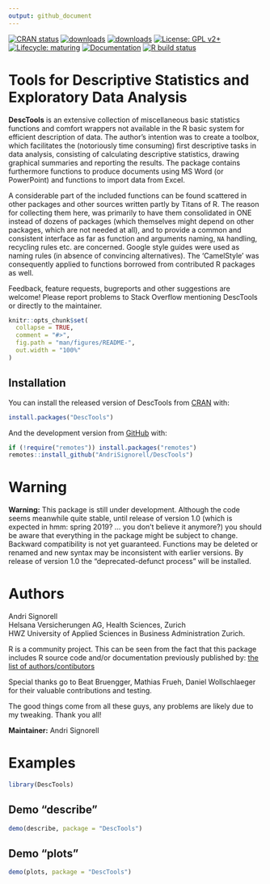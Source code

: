 ```yaml
---
output: github_document
---
```


<!-- README.md is generated from README.Rmd. Please edit that file -->

<!-- badges: start -->
[![CRAN status](https://www.r-pkg.org/badges/version-last-release/DescTools)](https://CRAN.R-project.org/package=DescTools)
[![downloads](https://cranlogs.r-pkg.org/badges/grand-total/DescTools)](https://CRAN.R-project.org/package=DescTools)
[![downloads](http://cranlogs.r-pkg.org/badges/last-week/DescTools)](https://CRAN.R-project.org/package=DescTools)
[![License: GPL v2+](https://img.shields.io/badge/License-GPL%20v2+-blue.svg)](https://www.gnu.org/licenses/old-licenses/gpl-2.0.en.html)
[![Lifecycle: maturing](https://img.shields.io/badge/lifecycle-maturing-blue.svg)](https://www.tidyverse.org/lifecycle/#maturing)
[![Documentation](https://img.shields.io/badge/Updated%20on-`r gsub('-', '--', Sys.Date())`-yellowgreen.svg)](/commits/master)
[![R build status](https://github.com/AndriSignorell/DescTools/workflows/R-CMD-check/badge.svg)](https://github.com/AndriSignorell/DescTools/actions)
<!-- badges: end -->

# Tools for Descriptive Statistics and Exploratory Data Analysis

**DescTools** is an extensive collection of miscellaneous basic statistics functions and comfort wrappers not available in the R basic system for efficient description of data.
The author's intention was to create a toolbox, which facilitates the (notoriously time consuming) first descriptive tasks in data analysis, consisting of calculating descriptive statistics, drawing graphical summaries and reporting the results.
The package contains furthermore functions to produce documents using MS Word (or PowerPoint) and functions to import data from Excel.
 \cr

A considerable part of the included functions can be found scattered in other packages and other sources written partly by Titans of R.
The reason for collecting them here, was primarily to have them consolidated in ONE instead of dozens of packages (which themselves might depend on other packages, which are not needed at all), and to provide a common and consistent interface as far as function and arguments naming, `NA` handling, recycling rules etc. are concerned.
Google style guides were used as naming rules (in absence of convincing alternatives).
The 'CamelStyle' was consequently applied to functions borrowed from contributed R packages as well.
 \cr

Feedback, feature requests, bugreports and other suggestions are welcome! Please report problems to Stack Overflow mentioning DescTools or directly to the maintainer.


```r
knitr::opts_chunk$set(
  collapse = TRUE,
  comment = "#>",
  fig.path = "man/figures/README-",
  out.width = "100%"
)
```



## Installation

You can install the released version of DescTools from [CRAN](https://CRAN.R-project.org) with:

``` r
install.packages("DescTools")
```

And the development version from [GitHub](https://github.com/) with:

``` r
if (!require("remotes")) install.packages("remotes")
remotes::install_github("AndriSignorell/DescTools")
```


<!--
# A list of the functions in the package

A grouped list of the functions in the package.


## Operators, calculus, transformations

------------------------------------ --------------------------------------------------------------------------------------
[%()%]                               \tab Between operators determine if a value lies within a range[a,b] 

[%)(%]                               \tab Outside operators: \%)(\%, \%](\%, \%)[\%, \%][\% 

[%nin%]                              \tab "not in" operator 

[%overlaps%]                         \tab Do two collections have common elements? 

[%like%],[%like any%]                \tab Simple operator to search for a specified pattern 

[%^%]                                \tab Powers of matrices 

[Interval]                           \tab The number of days of the overlapping part 
                                     \tab of two date periods 

[AUC]                                \tab Area under the curve 

[Primes]                             \tab Find all primes less than n 

[Factorize]                          \tab Prime factorization of integers 

[Divisors]                           \tab All divisors of an integer 

[GCD]                                \tab Greatest common divisor 

[LCM]                                \tab Least common multiple 

[Permn]                              \tab Determine all possible permutations of a set 

[Fibonacci]                          \tab Generates single Fibonacci numbers or a Fibonacci sequence 

[DigitSum]                           \tab Digit sum of a number 

[Frac]                               \tab Return the fractional part of a numeric value 

[Ndec]                               \tab Count decimal places of a number 

[MaxDigits]                          \tab Maximum used digits for a vector of numbers 

[Prec]                               \tab Precision of a number 

[BoxCox],[BoxCoxInv]                 \tab Box Cox transformation and its inverse transformation 

[BoxCoxLambda]                       \tab Return the optimal lambda for a BoxCox transformation 

[LogSt],[LogStInv]                   \tab Calculate started logarithmic transformation and it's inverse 

[Logit],[LogitInv]                   \tab Generalized logit and inverse logit function 

[LinScale]                           \tab Simple linear scaling of a vector x 

[Winsorize]                          \tab Data cleaning by winsorization 

[Trim]                               \tab Trim data by omitting outlying observations 

[CutQ]                               \tab Cut a numeric variable into quartiles or other quantiles 

[Recode]                             \tab Recode a factor with altered levels 

[Rename]                             \tab Change name(s) of a named object 

[Sort]                               \tab Sort extension for matrices and data.frames 

[SortMixed],[OrderMixed]             \tab Mixed sort order 

[DenseRank]                          \tab Calculate ranks in consecutive order (no ties) 

[PercentRank]                        \tab Calculate the percent rank 

[RoundTo]                            \tab Round to a multiple 

[Large],[Small]                      \tab Returns the kth largest, resp. smallest values 

[HighLow]                            \tab Combines `Large` and `Small`. 

[Rev]                                \tab Reverses the order of rows and/or columns of a matrix or a data.frame 

[Untable]                            \tab Recreates original list based on a n-dimensional frequency table 

[CollapseTable]                      \tab Collapse some rows/columns in a table. 

[Dummy]                              \tab Generate dummy codes for a factor 

[FisherZ],[FisherZInv]               \tab Fisher's z-transformation and its inverse 

[Midx]                               \tab Calculate sequentially the midpoints of the elements of a vector 

[Unwhich]                            \tab Inverse function to[which()], create a logical vector/matrix from indices 

[Vigenere]                           \tab Implements a Vigenere cypher, both encryption and decryption 

[BinTree],[PlotBinTree]              \tab Create and plot a binary tree structure with a given length 
------------------------------------ --------------------------------------------------------------------------------------
  

## Information and manipulation functions

------------------------------------ --------------------------------------------------------------------------------------
[AllDuplicated]                      \tab Find all values involved in ties 

[Closest]                            \tab Return the value in a vector being closest to a given one 

[Coalesce]                           \tab Return the first value in a vector not being `NA` 

[ZeroIfNA],[NAIfZero]                \tab Replace NAs by 0, resp. vice versa 

[Impute]                             \tab Replace NAs by the median or another value 

[LOCF]                               \tab Imputation of datapoints following the "last observation 
                                     \tab carried forward" rule 

[CombN]                              \tab Returns the number of subsets out of a list of elements 

[CombSet]                            \tab Generates all possible subsets out of a list of elements 

[CombPairs]                          \tab Generates all pairs out of one or two sets of elements 

[SampleTwins]                        \tab Create sample using stratifying groups 

[RndPairs]                           \tab Create pairs of correlated random numbers 

[RndWord]                            \tab Produce random combinations of characters 

[IsNumeric]                          \tab Check a vector for being numeric, zero Or a whole number 

[IsWhole]                            \tab Is x a whole number? 

[IsDichotomous]                      \tab Check if x contains exactly 2 values 

[IsOdd]                              \tab Is x even or odd? 

[IsPrime]                            \tab Is x a prime number? 

[IsZero]                             \tab Is numeric(x) == 0, say x < machine.eps? 

[IsEuclid]                           \tab Check if a distance matrix is euclidean 

[Label],[Unit]                       \tab Get or set the `label`, resp. `unit`, attribute of an object 

[Abind]                              \tab Bind matrices to n-dimensional arrays 

[Append]                             \tab Append elements to several classes of objects 

[VecRot],[VecShift]                  \tab Shift the elements of a vector in a circular mode to the right 
                                     \tab or to the left by n characters.  

[Clockwise]                          \tab Transform angles from counter clock into clockwise mode 

[split.formula]                      \tab A formula interface for the base function split 

[reorder.factor]                     \tab Reorder the levels of a factor 

[ToLong],[ToWide]                    \tab Simple reshaping of a vector 

[SetNames]                           \tab Set the names, rownames or columnnames in an object and return it 

[Some]                               \tab Return some randomly chosen elements of an object 

[SplitAt]                            \tab Split a vector into several pieces at given positions 

[SplitPath]                          \tab Split a path string in drive, path, filename 

[Str]                                \tab Compactly display the structure of any R object 

[TextToTable]                        \tab Converts a string to a table 
------------------------------------ --------------------------------------------------------------------------------------
  

## String functions

------------------------------------ --------------------------------------------------------------------------------------
[StrCountW]                          \tab Count the words in a string 

[StrTrim]                            \tab Delete white spaces from a string 

[StrTrunc]                           \tab Truncate string on a given length and add ellipses if it really 
                                     \tab was truncated 

[StrLeft],[StrRight]                 \tab Returns the left/right part or the a string. 

[StrAlign]                           \tab Align strings to the left/right/center or to a given character 

[StrAbbr]                            \tab Abbreviates a string 

[StrCap]                             \tab Capitalize the first letter of a string 

[StrPad]                             \tab Fill a string with defined characters to fit a given length 

[StrRev]                             \tab Reverse a string 

[StrChop]                            \tab Split a string by a fixed number of characters. 

[StrExtract]                         \tab Extract a part of a string, defined as regular expression. 

[StrVal]                             \tab Extract numeric values from a string 

[StrIsNumeric]                       \tab Check whether a string does only contain numeric data 

[StrPos]                             \tab Find position of first occurrence of a string in another one 

[StrDist]                            \tab Compute Levenshtein or Hamming distance between strings 

[FixToTable]                         \tab Create table out of a running text, by using columns of spaces as delimiter 
------------------------------------ --------------------------------------------------------------------------------------
  

## Conversion functions

------------------------------------ --------------------------------------------------------------------------------------
[AscToChar],[CharToAsc]              \tab Converts ASCII codes to characters and vice versa 

[DecToBin],[BinToDec]                \tab Converts numbers from binmode to decimal and vice versa 

[DecToHex],[HexToDec]                \tab Converts numbers from hexmode to decimal and vice versa 

[DecToOct],[OctToDec]                \tab Converts numbers from octmode to decimal and vice versa 

[DegToRad],[RadToDeg]                \tab Convert degrees to radians and vice versa 

[CartToPol],[PolToCart]              \tab Transform cartesian to polar coordinates and vice versa 

[CartToSph],[SphToCart]              \tab Transform cartesian to spherical coordinates and vice versa 

[RomanToInt]                         \tab Convert roman numerals to integers 

[RgbToLong],[LongToRgb]              \tab Convert a rgb color to a long number and vice versa 

[ColToGray],[ColToGrey]              \tab Convert colors to gcrey/grayscale 

[ColToHex],[HexToCol]                \tab Convert a color into hex string 

[HexToRgb]                           \tab Convert a hexnumber to an RGB-color 

[ColToHsv]                           \tab R color to HSV conversion 

[ColToRgb],[RgbToCol]                \tab Color to RGB conversion and back 

[ConvUnit]                           \tab Return the most common unit conversions 

------------------------------------ --------------------------------------------------------------------------------------
  

## Colors

------------------------------------ --------------------------------------------------------------------------------------
[SetAlpha]                           \tab Add transperancy (alpha channel) to a color.  

[ColorLegend]                        \tab Add a color legend to a plot 

[FindColor]                          \tab Get color on a defined color range 

[MixColor]                           \tab Get the mix of two colors 

[TextContrastColor]                  \tab Choose textcolor depending on background color 

[Pal]                                \tab Some custom color palettes 

------------------------------------ --------------------------------------------------------------------------------------
  

## Plots (low level)

------------------------------------ --------------------------------------------------------------------------------------
[Canvas]                             \tab Canvas for geometric plotting 

[Mar]                                \tab Set margins more comfortably.  

[Asp]                                \tab Return aspect ratio of the current plot 

[LineToUser]                         \tab Convert line coordinates to user coordinates 

[lines.loess]                        \tab Add a loess smoother and its CIs to an existing plot 

[lines.lm]                           \tab Add the prediction of linear model and its CIs to a plot 

[lines.smooth.spline]                \tab Add the prediction of a smooth.spline and its CIs to a plot 

[BubbleLegend]                       \tab Add a legend for bubbles to a bubble plot 

[TitleRect]                          \tab Add a main title to a plot surrounded by a rectangular box 

[BarText]                            \tab Add the value labels to a barplot 

[ErrBars]                            \tab Add horizontal or vertical error bars to an existing plot 

[DrawArc],[DrawRegPolygon]           \tab Draw elliptic, circular arc(s) or regular polygon(s) 

[DrawCircle],[DrawEllipse]           \tab Draw a circle, a circle annulus or a sector or an annulus 

[DrawBezier]                         \tab Draw a Bezier curve 

[DrawBand]                           \tab Draw confidence band 

[BoxedText]                          \tab Add text surrounded by a box to a plot 

[Rotate]                             \tab Rotate a geometric structure 

[SpreadOut]                          \tab Spread out a vector of numbers so that there is a minimum 
                                     \tab interval between any two elements. This can be used 
                                     \tab to place textlabels in a plot so that they do not overlap. 

[IdentifyA]                          \tab Helps identifying all the points in a specific area.  

[identify.formula]                   \tab Formula interface for[identify()].  

[PtInPoly]                           \tab Identify all the points within a polygon. 

[ConnLines]                          \tab Calculate and insert connecting lines in a barplot 

[AxisBreak]                          \tab Place a break mark on an axis 

[Shade]                              \tab Produce a shaded curve 

[Stamp]                              \tab Stamp the current plot with Date/Time/Directory or any other expression 
------------------------------------ --------------------------------------------------------------------------------------
  

## Plots (high level) 

------------------------------------ --------------------------------------------------------------------------------------
[PlotACF],[PlotGACF]                 \tab Create a combined plot of a time series including its 
                                     \tab autocorrelation and partial autocorrelation 

[PlotMonth]                          \tab Plot seasonal effects of a univariate time series 

[PlotArea]                           \tab Create an area plot 

[PlotBag]                            \tab Create a two-dimensional boxplot 

[PlotBagPairs]                       \tab Produce pairwise 2-dimensional boxplots (bagplot) 

[PlotBubble]                         \tab Draw a bubble plot 

[PlotCandlestick]                    \tab Plot candlestick chart 

[PlotCirc]                           \tab Create a circular plot 

[PlotCorr]                           \tab Plot a correlation matrix 

[PlotDot]                            \tab Plot a dotchart with confidence intervals 

[PlotFaces]                          \tab Produce a plot of Chernoff faces 

[PlotFdist]                          \tab Frequency distribution plot, combination of histogram, 
                                     \tab boxplot and ecdf.plot 

[PlotMarDens]                        \tab Scatterplot with marginal densities 

[PlotMultiDens]                      \tab Plot multiple density curves 

[PlotPolar]                          \tab Plot values on a circular grid 

[PlotFun]                            \tab Plot mathematical expression or a function 

[PolarGrid]                          \tab Plot a grid in polar coordinates 

[PlotPyramid]                        \tab Pyramid plot (back-back histogram) 

[PlotTreemap]                        \tab Plot of a treemap. 

[PlotVenn]                           \tab Plot a Venn diagram 

[PlotViolin]                         \tab Plot violins instead of boxplots 

[PlotQQ]                             \tab QQ-plot for an optional distribution 

[PlotWeb]                            \tab Create a web plot 

[PlotTernary]                        \tab Create a triangle or ternary plot 

[PlotMiss]                           \tab Plot missing values 

[PlotDev]                            \tab Simple convenience wrapper for producing TIF-Files 

[PlotECDF]                           \tab Plot empirical cumulative distribution function 

[PlotLinesA]                         \tab Plot the columns of one matrix against the columns of another 

[PlotLog]                            \tab Create a plot with logarithmic axis and log grid 

[PlotMosaic]                         \tab Plots a mosaic describing a contingency table in array form 

------------------------------------ --------------------------------------------------------------------------------------
  

## Distributions

------------------------------------ --------------------------------------------------------------------------------------
 _Benf                               \tab Benford distribution, including[qBenf],[dBenf],[rBenf] 

 _ExtrVal                            \tab Extreme value distribution ([dExtrVal]) 

 _Frechet                            \tab Frechet distribution ([dFrechet]) 

 _GenExtrVal                         \tab Generalized Extreme Value Distribution ([dGenExtrVal]) 

 _GenPareto                          \tab Generalized Pareto Distribution ([dGenPareto]) 

 _Gompertz                           \tab Gompertz distribution ([dGompertz]) 

 _Gumbel                             \tab Gumbel distribution ([dGumbel]) 

 _NegWeibull                         \tab Negative Weibull distribution ([dNegWeibull]) 

 _Order                              \tab Distributions of Order Statistics ([dOrder]) 

 _RevGumbel                          \tab Reverse Gumbel distribution ([dRevGumbel]), 

 _RevGumbelExp                       \tab Expontial reverse Gumbel distribution (quantile only) 

 _RevWeibull                         \tab Reverse Weibull distribution ([dRevWeibull]) 
------------------------------------ --------------------------------------------------------------------------------------
  

## Statistics

------------------------------------ --------------------------------------------------------------------------------------
[Freq]                               \tab Univariate frequency table 

[PercTable]                          \tab Bivariate percentage table 

[Margins]                            \tab (Extended) margin tables of a table 

[ExpFreq]                            \tab Expected frequencies of a n-dimensional table 

[Mode]                               \tab Mode, the most frequent value 

[Gmean],[Gsd]                        \tab Geometric mean and geometric standard deviation 

[Hmean]                              \tab Harmonic Mean 

[Median]                             \tab Extended median function supporting weights and ordered factors 

[HuberM],[TukeyBiweight]             \tab Huber M-estimator of location and Tukey's biweight robust mean 

[HodgesLehmann]                      \tab the Hodges-Lehmann estimator 

[HoeffD]                             \tab Hoeffding's D statistic 

[MeanSE]                             \tab Standard error of mean 

[MeanCI],[MedianCI]                  \tab Confidence interval for the mean and median 

[MeanDiffCI]                         \tab Confidence interval for the difference of two means 

[MoveAvg]                            \tab Moving average 

[MeanAD]                             \tab Mean absolute deviation 

[VarCI]                              \tab Confidence interval for the variance 

[CoefVar]                            \tab Coefficient of variation and its confidence interval 

[RobScale]                           \tab Robust data standardization 

[Range]                              \tab (Robust) range 

[BinomCI],[MultinomCI]               \tab Confidence intervals for binomial and multinomial proportions 

[BinomDiffCI]                        \tab Calculate confidence interval for a risk difference 

[BinomRatioCI]                       \tab Calculate confidence interval for the ratio of binomial proportions.  

[PoissonCI]                          \tab Confidence interval for a Poisson lambda 

[Skew],[Kurt]                        \tab Skewness and kurtosis 

[YuleQ],[YuleY]                      \tab Yule's Q and Yule's Y 

[TschuprowT]                         \tab Tschuprow's T 

[Phi],[ContCoef],[CramerV]           \tab Phi, Pearson's Contingency Coefficient and Cramer's V 

[GoodmanKruskalGamma]                \tab Goodman Kruskal's gamma 

[KendallTauA]                        \tab Kendall's tau-a 

[KendallTauB]                        \tab Kendall's tau-b 

[StuartTauC]                         \tab Stuart's tau-c 

[SomersDelta]                        \tab Somers' delta 

[Lambda]                             \tab Goodman Kruskal's lambda 

[GoodmanKruskalTau]                  \tab Goodman Kruskal's tau 

[UncertCoef]                         \tab Uncertainty coefficient 

[Entropy],[MutInf]                   \tab Shannon's entropy, mutual information 

[DivCoef],[DivCoefMax]               \tab Rao's diversity coefficient ("quadratic entropy") 

[TheilU]                             \tab Theil's U1 and U2 coefficient 

[Assocs]                             \tab Combines the association measures above.  

[OddsRatio],[RelRisk]                \tab Odds ratio and relative risk 

[ORToRelRisk]                        \tab Transform odds ratio to relative risk 

[CohenKappa],[KappaM]                \tab Cohen's Kappa, weighted Kappa and Kappa for 
                                     \tab more than 2 raters 

[CronbachAlpha]                      \tab Cronbach's alpha 

[ICC]                                \tab Intraclass correlations 

[KrippAlpha]                         \tab Return Kripp's alpha coefficient 

[KendallW]                           \tab Compute the Kendall coefficient of concordance 

[Lc]                                 \tab Calculate and plot Lorenz curve 

[Gini],[Atkinson]                    \tab Gini- and Atkinson coefficient 

[Herfindahl],[Rosenbluth]            \tab Herfindahl- and Rosenbluth coefficient 

[GiniSimpson]                        \tab Compute Gini-Simpson Coefficient 

[CorCI]                              \tab Confidence interval for Pearson's correlation coefficient 

[CorPart]                            \tab Find the correlations for a set x of variables with set y removed 

[CorPolychor]                        \tab Polychoric correlation coefficient 

[SpearmanRho]                        \tab Spearman rank correlation and its confidence intervals 

[ConDisPairs]                        \tab Return concordant and discordant pairs of two vectors 

[FindCorr]                           \tab Determine highly correlated variables 

[CohenD]                             \tab Cohen's Effect Size 

[EtaSq]                              \tab Effect size calculations for ANOVAs 

[Contrasts]                          \tab Generate pairwise contrasts for using in a post-hoc test 

[Strata]                             \tab Stratified sampling with equal/unequal probabilities 

[Outlier]                            \tab Outliers following Tukey's boxplot definition 

[LOF]                                \tab Local outlier factor 

[BrierScore]                         \tab Brier score, assessing the quality of predictions of binary events 

[Cstat]                              \tab C statistic, equivalent to the area under the ROC curve) 

[CCC]                                \tab Lin's concordance correlation coef for agreement on a continuous measure 

[MAE]                                \tab Mean absolute error 

[MAPE],[SMAPE]                       \tab Mean absolute and symmetric mean absolute percentage error 

[MSE],[RMSE]                         \tab Mean squared error and root mean squared error 

[NMAE],[NMSE]                        \tab Normalized mean absolute and mean squared error 

[Conf]                               \tab Confusion matrix, a cross-tabulation of observed and predicted classes 
                                     \tab with associated statistics 

[Sens],[Spec]                        \tab Sensitivity and specificity 

[PseudoR2]                           \tab Variants of pseudo R squared statistics: McFadden, Aldrich-Nelson, 
                                     \tab Nagelkerke, CoxSnell, Effron, McKelvey-Zavoina, Tjur 

[Mean],[SD],[Var]                    \tab Variants of base statistics, allowing to define weights: Mean, 

[Quantile],[MAD],[Cor]               \tab standard deviation, variance, quantile, mad, correlation 

[VIF],[StdCoef]                      \tab Variance inflation factors and standardised coefficents for linear models 
------------------------------------ --------------------------------------------------------------------------------------

## Tests
------------------------------------ --------------------------------------------------------------------------------------
[SignTest]                           \tab Signtest to test whether two groups are equally sized 

[ZTest]                              \tab Z--test for known population variance 

[TTestA]                             \tab Student's t-test based on sample statistics 

[JonckheereTerpstraTest]             \tab Jonckheere-Terpstra trend test for medians 

[PageTest]                           \tab Page test for ordered alternatives 

[CochranQTest]                       \tab Cochran's Q-test to find differences in matched sets 
                                     \tab of three or more frequencies or proportions. 

[VarTest]                            \tab ChiSquare test for one variance and F test for two variances 

[SiegelTukeyTest]                    \tab Siegel-Tukey test for equality in variability 

[SiegelTukeyRank]                    \tab Calculate Siegel-Tukey's ranks (auxiliary function) 

[LeveneTest]                         \tab Levene's test for homogeneity of variance 

[MosesTest]                          \tab Moses Test of extreme reactions 

[RunsTest]                           \tab Runs test for detecting non-randomness 

[DurbinWatsonTest]                   \tab Durbin-Watson test for autocorrelation 

[BartelsRankTest]                    \tab Bartels rank test for randomness 

[JarqueBeraTest]                     \tab Jarque-Bera Test for normality 

[AndersonDarlingTest]                \tab Anderson-Darling test for normality 

[CramerVonMisesTest]                 \tab Cramer-von Mises test for normality 

[LillieTest]                         \tab Lilliefors (Kolmogorov-Smirnov) test for normality 

[PearsonTest]                        \tab Pearson chi-square test for normality 

[ShapiroFranciaTest]                 \tab Shapiro-Francia test for normality 

[MHChisqTest]                        \tab Mantel-Haenszel Chisquare test 

[StuartMaxwellTest]                  \tab Stuart-Maxwell marginal homogeneity test 

[LehmacherTest]                      \tab Lehmacher marginal homogeneity test 

[CochranArmitageTest]                \tab Cochran-Armitage test for trend in binomial proportions 

[BreslowDayTest],[WoolfTest]         \tab Test for homogeneity on 2x2xk tables over strata 

[PostHocTest]                        \tab Post hoc tests by Scheffe, LSD, Tukey for a aov-object 

[ScheffeTest]                        \tab Multiple comparisons Scheffe test 

[DunnTest]                           \tab Dunn's test of multiple comparisons 

[DunnettTest]                        \tab Dunnett's test of multiple comparisons 

[ConoverTest]                        \tab Conover's test of multiple comparisons (following a kruskal test) 

[NemenyiTest]                        \tab Nemenyi's test of multiple comparisons 

[HotellingsT2Test]                   \tab Hotelling's T2 test for the one and two sample case 

[YuenTTest]                          \tab Yuen's robust t-Test with trimmed means and winsorized variances 

[BarnardTest]                        \tab Barnard's test for 2x2 tables 

[BreuschGodfreyTest]                 \tab Breusch-Godfrey test for higher-order serial correlation. 

[GTest]                              \tab Chi-squared contingency table test and goodness-of-fit test 

[HosmerLemeshowTest]                 \tab Hosmer-Lemeshow goodness of fit tests 

[VonNeumannTest]                     \tab Von Neumann's successive difference test 
------------------------------------ --------------------------------------------------------------------------------------
  

## Date functions
------------------------------------ --------------------------------------------------------------------------------------
[day.name],[day.abb]                 \tab Defined names of the days 

[AddMonths],[AddMonthsYM]            \tab Add a number of months to a given date 

[IsDate]                             \tab Check whether x is a date object 

[IsWeekend]                          \tab Check whether x falls on a weekend 

[IsLeapYear]                         \tab Check whether x is a leap year 

[LastDayOfMonth]                     \tab Return the last day of the month of the date x 

[DiffDays360]                        \tab Calculate the difference of two dates using the 360-days system 

[Date]                               \tab Create a date from numeric representation of year, month, day 

[Day],[Month],[Year]                 \tab Extract part of a date 

[Hour],[Minute],[Second]             \tab Extract part of time 

[Week],[Weekday]                     \tab Returns ISO week and weekday of a date 

[Quarter]                            \tab Quarter of a date 

[Timezone]                           \tab Timezone of a POSIXct/POSIXlt date 

[YearDay],[YearMonth]                \tab The day in the year of a date 

[Now],[Today]                        \tab Get current date or date-time 

[HmsToSec],[SecToHms]                \tab Convert `h:m:s` times to seconds and vice versa 

[Overlap]                            \tab Determine if and how extensively two date ranges overlap 

[Zodiac]                             \tab The zodiac sign of a date :-) 
------------------------------------ --------------------------------------------------------------------------------------
  

## Finance functions
------------------------------------ --------------------------------------------------------------------------------------
[OPR]                                \tab One period returns (simple and log returns) 

[NPV]                                \tab Net present value 

[NPVFixBond]                         \tab Net present value for fix bonds 

[IRR]                                \tab Internal rate of return 

[YTM]                                \tab Return yield to maturity for a bond 

[SLN],[DB],[SYD]                     \tab Several methods of depreciation of an asset 
------------------------------------ --------------------------------------------------------------------------------------
  

## GUI-Helpers
------------------------------------ --------------------------------------------------------------------------------------
[PasswordDlg]                        \tab Display a dialog containing an edit field, showing only ***. 
------------------------------------ --------------------------------------------------------------------------------------
  

## Reporting, InOut
------------------------------------ --------------------------------------------------------------------------------------
[CatTable]                           \tab Print a table with the option to have controlled linebreaks 

[Format],[Fmt]                       \tab Easy format for numbers and dates 

[Desc]                               \tab Produce a rich description of an object 

[Abstract]                           \tab Display compact overview of the structure of a data frame 

[TMod]                               \tab Create comparison table for (general) linear models 

[TOne]                               \tab Create "Table One"" describing baseline characteristics 

[GetNewWrd],[GetNewXL],[GetNewPP]    \tab Create a new Word, Excel or PowerPoint Instance 

[GetCurrWrd],[GetCurrXL],[GetCurrPP] \tab Get a handle to a running Word, Excel or PowerPoint instance 

[WrdKill],[XLKill]                   \tab Ends a (possibly hidden) Word/Excel process 

[IsValidWrd]                         \tab Check if the handle to a Word instance is valid or outdated 

[WrdCaption]                         \tab Insert a title in Word 

[WrdFont]                            \tab Get and set the font for the current selection in Word 

[WrdParagraphFormat]                 \tab Get and set the paragraph format 

[WrdTable]                           \tab Create a table in Word 

[WrdCellRange]                       \tab Select a cell range of a table in Word 

[WrdMergeCells]                      \tab Merge cells of a table in Word 

[WrdFormatCells]                     \tab Format selected cells of a table in word 

[WrdTableBorders]                    \tab Set or edit table border style of a table in Word 

[ToWrd],[ToXL]                       \tab Mord flexible wrapper to send diverse objects to Word, resp. Excel 

[WrdPlot]                            \tab Insert the active plot to Word 

[WrdInsertBookmark]                  \tab Insert a new bookmark in a Word document 

[WrdGoto]                            \tab Place cursor to a specific bookmark, or another text position. 

[WrdUpdateBookmark]                  \tab Update the text of a bookmark's range 

[WrdSaveAs]                          \tab Saves documents in Word 

[WrdStyle]                           \tab Get and set the style of a paragraph in Word 

[XLDateToPOSIXct]                    \tab Convert XL-Date format to POSIXct format 

[XLGetRange]                         \tab Get the values of one or several cell range(s) in Excel 

[XLGetWorkbook]                      \tab Get the values of all sheets of an Excel workbook 

[XLView]                             \tab Use Excel as viewer for a data.frame 

[PpPlot]                             \tab Insert active plot to PowerPoint 

[PpAddSlide]                         \tab Adds a slide to a PowerPoint presentation 

[PpText]                             \tab Adds a textbox with text to a PP-presentation 

[ParseSASDatalines]                  \tab Parse a SAS "datalines" statement to read data 
------------------------------------ --------------------------------------------------------------------------------------
  

## Tools
------------------------------------ --------------------------------------------------------------------------------------
[PairApply]                          \tab Helper for calculating functions pairwise 

[LsFct],[LsObj]                      \tab List the functions (or the data, all objects) of a package 

[FctArgs]                            \tab Retrieve the arguments of a functions 

[InDots]                             \tab Check if an argument is contained in ... argument and return it's value 

[ParseFormula]                       \tab Parse a formula and return the splitted parts of if 

[Recycle]                            \tab Recycle a list of elements to the maximal found dimension 

[Keywords]                           \tab Get the keywords of a man page 

[SysInfo]                            \tab Get some more information about system and environment 

[DescToolsOptions]                   \tab Get the DescTools specific options 

[PDFManual]                          \tab Get the pdf-manual of any package on CRAN and open it 
------------------------------------ --------------------------------------------------------------------------------------
  

## Data
------------------------------------ --------------------------------------------------------------------------------------
[d.pizza]                            \tab Synthetic dataset created for testing the description 

[d.whisky]                           \tab of Scotch Single Malts 
------------------------------------ --------------------------------------------------------------------------------------
  

## Reference Data
------------------------------------ --------------------------------------------------------------------------------------
[d.units],[d.prefix]                 \tab Unit conversion factors and metric prefixes 

[d.periodic]                         \tab Periodic table of elements 

[d.countries]                        \tab ISO 3166-1 country codes 

[roulette],[cards],[tarot]           \tab Datasets for probabilistic simulation 
------------------------------------ --------------------------------------------------------------------------------------

-->

# Warning

**Warning:** This package is still under development.
Although the code seems meanwhile quite stable, until release of version 1.0 (which is expected in hmm: spring 2019? ... you don't believe it anymore?) you should be aware that everything in the package might be subject to change.
Backward compatibility is not yet guaranteed.
Functions may be deleted or renamed and new syntax may be inconsistent with earlier versions.
By release of version 1.0 the "deprecated-defunct process" will be installed.


# Authors

Andri Signorell     
Helsana Versicherungen AG, Health Sciences, Zurich    
HWZ University of Applied Sciences in Business Administration Zurich.    

R is a community project.
This can be seen from the fact that this package includes R source code and/or documentation previously published by: [the list of authors/contibutors](https://github.com/AndriSignorell/DescTools)




Special thanks go to Beat Bruengger, Mathias Frueh, Daniel Wollschlaeger for
their valuable contributions and testing.

The good things come from all these guys, any problems are likely due to my
tweaking.
Thank you all! 


**Maintainer:** Andri Signorell

  
<!-- @keywords package -->

# Examples

```r
library(DescTools)
```

## Demo "describe"

```r
demo(describe, package = "DescTools")
```

## Demo "plots"

```r
demo(plots, package = "DescTools")
```

<!-- # ****************************************************** -->
<!-- # There are no examples defined here. But see the demos: -->
<!-- # -->
<!-- # demo(describe) -->
<!-- # demo(plots) -->
<!-- # -->
<!-- # ****************************************************** -->

